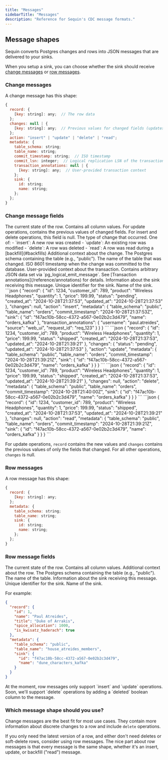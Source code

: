```yaml
---
title: "Messages"
sidebarTitle: "Messages"
description: "Reference for Sequin's CDC message formats."
---
```


## Message shapes

Sequin converts Postgres changes and rows into JSON messages that are delivered to your sinks.

When you setup a sink, you can choose whether the sink should receive [change messages](#change-messages) or [row messages](#row-messages).

### Change messages

A change message has this shape:

```js
{
  record: {
    [key: string]: any;  // The row data
  };
  changes: null | {
    [key: string]: any;  // Previous values for changed fields (updates only)
  };
  action: "insert" | "update" | "delete" | "read";
  metadata: {
    table_schema: string;
    table_name: string;
    commit_timestamp: string;  // ISO timestamp
    commit_lsn: integer;  // Logical replication LSN of the transaction
    transaction_annotations: null | {
      [key: string]: any;  // User-provided transaction context
    };
    sink: {
      id: string;
      name: string;
    };
  };
}
```

### Change message fields

<ResponseField name="record" type="object">
  The current state of the row. Contains all column values.
</ResponseField>

<ResponseField name="changes" type="object">
  For update operations, contains the previous values of changed fields. For insert and delete operations, this field is null.
</ResponseField>

<ResponseField name="action" type="string">
  The type of change that occurred. One of:
  - `insert`: A new row was created
  - `update`: An existing row was modified
  - `delete`: A row was deleted
  - `read`: A row was read during a [backfill](#backfills)
</ResponseField>

<ResponseField name="metadata" type="object">
  Additional context about the change.
</ResponseField>

<ResponseField name="metadata.table_schema" type="string">
  The Postgres schema containing the table (e.g., "public").
</ResponseField>

<ResponseField name="metadata.table_name" type="string">
  The name of the table that was changed.
</ResponseField>

<ResponseField name="metadata.commit_timestamp" type="string">
  ISO 8601 timestamp when the change was committed to the database.
</ResponseField>

<ResponseField name="metadata.transaction_annotations" type="object">
  User-provided context about the transaction. Contains arbitrary JSON data set via `pg_logical_emit_message`. See [Transaction annotations](/reference/annotations) for details.
</ResponseField>

<ResponseField name="metadata.sink" type="object">
  Information about the sink receiving this message.
</ResponseField>

<ResponseField name="metadata.sink.id" type="string">
  Unique identifier for the sink.
</ResponseField>

<ResponseField name="metadata.sink.name" type="string">
  Name of the sink.
</ResponseField>

<AccordionGroup>
  <Accordion title="Insert Example" defaultOpen>
    ```json
    {
      "record": {
        "id": 1234,
        "customer_id": 789,
        "product": "Wireless Headphones",
        "quantity": 1,
        "price": 199.99,
        "status": "pending",
        "created_at": "2024-10-28T21:37:53",
        "updated_at": "2024-10-28T21:37:53"
      },
      "changes": null,
      "action": "insert",
      "metadata": {
        "table_schema": "public",
        "table_name": "orders",
        "commit_timestamp": "2024-10-28T21:37:53Z",
        "sink": {
          "id": "f47ac10b-58cc-4372-a567-0e02b2c3d479",
          "name": "orders_kafka"
        },
        "transaction_annotations": {
          "username": "paul.atreides",
          "source": "web_ui",
          "request_id": "req_123"
        }
      }
    }
    ```
  </Accordion>

  <Accordion title="Update Example">
    ```json
    {
      "record": {
        "id": 1234,
        "customer_id": 789,
        "product": "Wireless Headphones",
        "quantity": 1,
        "price": 199.99,
        "status": "shipped",
        "created_at": "2024-10-28T21:37:53",
        "updated_at": "2024-10-28T21:39:21"
      },
      "changes": {
        "status": "pending",
        "updated_at": "2024-10-28T21:37:53"
      },
      "action": "update",
      "metadata": {
        "table_schema": "public",
        "table_name": "orders",
        "commit_timestamp": "2024-10-28T21:39:21Z",
        "sink": {
          "id": "f47ac10b-58cc-4372-a567-0e02b2c3d479",
          "name": "orders_kafka"
        }
      }
    }
    ```
  </Accordion>

  <Accordion title="Delete Example">
    ```json
    {
      "record": {
        "id": 1234,
        "customer_id": 789,
        "product": "Wireless Headphones",
        "quantity": 1,
        "price": 199.99,
        "status": "shipped",
        "created_at": "2024-10-28T21:37:53",
        "updated_at": "2024-10-28T21:39:21"
      },
      "changes": null,
      "action": "delete",
      "metadata": {
        "table_schema": "public",
        "table_name": "orders",
        "commit_timestamp": "2024-10-28T21:40:00Z",
        "sink": {
          "id": "f47ac10b-58cc-4372-a567-0e02b2c3d479",
          "name": "orders_kafka"
        }
      }
    }
    ```
  </Accordion>

  <Accordion title="Read Example (Backfill)">
    ```json
    {
      "record": {
        "id": 1234,
        "customer_id": 789,
        "product": "Wireless Headphones",
        "quantity": 1,
        "price": 199.99,
        "status": "shipped",
        "created_at": "2024-10-28T21:37:53",
        "updated_at": "2024-10-28T21:39:21"
      },
      "changes": null,
      "action": "read",
      "metadata": {
        "table_schema": "public",
        "table_name": "orders",
        "commit_timestamp": "2024-10-28T21:39:21Z",
        "sink": {
          "id": "f47ac10b-58cc-4372-a567-0e02b2c3d479",
          "name": "orders_kafka"
        }
      }
    }
    ```
  </Accordion>
</AccordionGroup>

For update operations, `record` contains the new values and `changes` contains the previous values of only the fields that changed. For all other operations, `changes` is null.

### Row messages

A row message has this shape:

```js
{
  record: {
    [key: string]: any;
  };
  metadata: {
    table_schema: string;
    table_name: string;
    sink: {
      id: string;
      name: string;
    };
  };
}
```

### Row message fields

<ResponseField name="record" type="object">
  The current state of the row. Contains all column values.
</ResponseField>

<ResponseField name="metadata" type="object">
  Additional context about the row.
</ResponseField>

<ResponseField name="metadata.table_schema" type="string">
  The Postgres schema containing the table (e.g., "public").
</ResponseField>

<ResponseField name="metadata.table_name" type="string">
  The name of the table.
</ResponseField>

<ResponseField name="metadata.sink" type="object">
  Information about the sink receiving this message.
</ResponseField>

<ResponseField name="metadata.sink.id" type="string">
  Unique identifier for the sink.
</ResponseField>

<ResponseField name="metadata.sink.name" type="string">
  Name of the sink.
</ResponseField>

For example:

```json
{
  "record": {
    "id": 1,
    "name": "Paul Atreides",
    "title": "Duke of Arrakis",
    "spice_allocation": 1000,
    "is_kwisatz_haderach": true
  },
  "metadata": {
    "table_schema": "public", 
    "table_name": "house_atreides_members",
    "sink": {
      "id": "f47ac10b-58cc-4372-a567-0e02b2c3d479",
      "name": "dune_characters_kafka"
    }
  }
}
```

<Info>
  At the moment, row messages only support `insert` and `update` operations. Soon, we'll support `delete` operations by adding a `deleted` boolean column to the message.
</Info>

### Which message shape should you use?

Change messages are the best fit for most use cases. They contain more information about discrete changes to a row and include `delete` operations.

If you only need the latest version of a row, and either don't need deletes or soft-delete rows, consider using row messages. The nice part about row messages is that every message is the same shape, whether it's an insert, update, or backfill ("read") message.